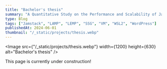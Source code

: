 ```yaml
---
title: "Bachelor's thesis"
summary: "A Quantitative Study on the Performance and Scalability of Jamstack in Comparison to a Monolithic Web Architecture"
type: Blog
tags: ["Jamstack", "LAMP", "LEMP", "SSG", "VM", "WSL2", "WordPress"]
publishedAt: 2024-06-01
thumbnail: "/_static/projects/thesis.webp"
---
```


<Image 
  src={"/_static/projects/thesis.webp"}
  width={1200}
  height={630}
  alt="Bachelor's thesis"
/>

This page is currently under construction!